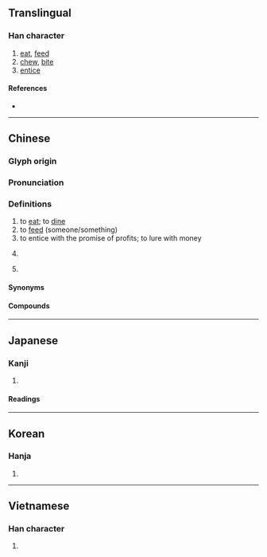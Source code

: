 {{also|啗}}
{{character info}}
==Translingual==

===Han character===
{{Han char|rn=30|rad=口|as=08|sn=11|four=69089|canj=RFF|ids=⿰口炎}}

# [[eat]], [[feed]]
# [[chew]], [[bite]]
# [[entice]]

====References====
* {{Han ref|kx=0196.030|dkj=03824|dj=0417.040|hdz=10646.010|uh=5556|ud=21846|bh=B0DC|bd=45276}}

----

==Chinese==
{{zh-forms|alt=噉}}

===Glyph origin===
{{Han etym}}

===Pronunciation===
{{zh-pron
|m=dàn
|c=daam6
|mn=tam
|mc=y
|oc=y
|cat=v
}}

===Definitions===
{{zh-hanzi}}

# to [[eat]]; to [[dine]]
# to [[feed]] (someone/something)
# to entice with the promise of profits; to lure with money
# {{lb|zh|Cantonese|dialectal Hakka|Pinghua}} {{n-g|Classifier for mouthfuls of things (water, rice, etc.)}}
#: {{zh-x|我 想 飲 啖 水。|I want to drink a '''mouthful''' of water.|C}}
# {{lb|zh|Cantonese}} {{n-g|Classifier for kisses.}}

====Synonyms====
{{zh-dial|口}}

====Compounds====
{{zh-der|倒啖蔗|啖蔗|大啖一番|啖食|啖噬|啖名|啖指咬舌|拔葵啖棗|飽啖一頓|餐松啖柏}}

----

==Japanese==

===Kanji===
{{ja-kanji|grade=|rs=口08}}

# {{rfdef|ja|sort=口08}}

====Readings====
{{ja-readings
|goon=だん
|kanon=たん
|kun=く-う, く-らわす
}}

----

==Korean==

===Hanja===
{{ko-hanja|hangeul=담|rv=dam|mr=tam}}

# {{rfdef|ko|sort=口08}}

----

==Vietnamese==

===Han character===
{{vi-readings|reading=dạm, đạm, giảm|rs=口08}}

# {{rfdef|vi|sort=口08}}